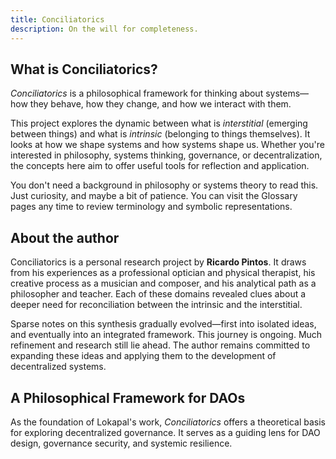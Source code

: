 ```yaml
---
title: Conciliatorics
description: On the will for completeness.
---
```


## What is Conciliatorics?

*Conciliatorics* is a philosophical framework for thinking about systems—how they behave, how they change, and how we interact with them.

This project explores the dynamic between what is *interstitial* (emerging between things) and what is *intrinsic* (belonging to things themselves). It looks at how we shape systems and how systems shape us. Whether you're interested in philosophy, systems thinking, governance, or decentralization, the concepts here aim to offer useful tools for reflection and application.

You don't need a background in philosophy or systems theory to read this. Just curiosity, and maybe a bit of patience. You can visit the Glossary pages any time to review terminology and symbolic representations. 

## About the author

Conciliatorics is a personal research project by **Ricardo Pintos**. It draws from his experiences as a professional optician and physical therapist, his creative process as a musician and composer, and his analytical path as a philosopher and teacher. Each of these domains revealed clues about a deeper need for reconciliation between the intrinsic and the interstitial.

Sparse notes on this synthesis gradually evolved—first into isolated ideas, and eventually into an integrated framework. This journey is ongoing. Much refinement and research still lie ahead. The author remains committed to expanding these ideas and applying them to the development of decentralized systems.

## A Philosophical Framework for DAOs

As the foundation of Lokapal's work, *Conciliatorics* offers a theoretical basis for exploring decentralized governance. It serves as a guiding lens for DAO design, governance security, and systemic resilience.